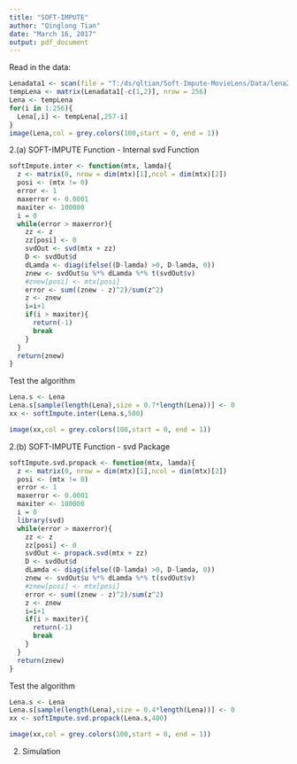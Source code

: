---
title: "SOFT-IMPUTE"
author: "Qinglong Tian"
date: "March 16, 2017"
output: pdf_document
---
Read in the data:
```{r}
Lenadata1 <- scan(file = "T:/ds/qltian/Soft-Impute-MovieLens/Data/lena256")
tempLena <- matrix(Lenadata1[-c(1,2)], nrow = 256)
Lena <- tempLena
for(i in 1:256){
  Lena[,i] <- tempLena[,257-i]
}
image(Lena,col = grey.colors(100,start = 0, end = 1))
```
2.(a) SOFT-IMPUTE Function - Internal svd Function
```{r}
softImpute.inter <- function(mtx, lamda){
  z <- matrix(0, nrow = dim(mtx)[1],ncol = dim(mtx)[2])
  posi <- (mtx != 0)
  error <- 1
  maxerror <- 0.0001
  maxiter <- 100000
  i = 0
  while(error > maxerror){
    zz <- z
    zz[posi] <- 0
    svdOut <- svd(mtx + zz)
    D <- svdOut$d
    dLamda <- diag(ifelse((D-lamda) >0, D-lamda, 0))
    znew <- svdOut$u %*% dLamda %*% t(svdOut$v)
    #znew[posi] <- mtx[posi]
    error <- sum((znew - z)^2)/sum(z^2)
    z <- znew
    i=i+1
    if(i > maxiter){
      return(-1)
      break
    }
  }
  return(znew)
}
```
Test the algorithm
```{r}
Lena.s <- Lena
Lena.s[sample(length(Lena),size = 0.7*length(Lena))] <- 0
xx <- softImpute.inter(Lena.s,500)
```
```{r}
image(xx,col = grey.colors(100,start = 0, end = 1))
```

2.(b) SOFT-IMPUTE Function - svd Package
```{r}
softImpute.svd.propack <- function(mtx, lamda){
  z <- matrix(0, nrow = dim(mtx)[1],ncol = dim(mtx)[2])
  posi <- (mtx != 0)
  error <- 1
  maxerror <- 0.0001
  maxiter <- 100000
  i = 0
  library(svd)
  while(error > maxerror){
    zz <- z
    zz[posi] <- 0
    svdOut <- propack.svd(mtx + zz)
    D <- svdOut$d
    dLamda <- diag(ifelse((D-lamda) >0, D-lamda, 0))
    znew <- svdOut$u %*% dLamda %*% t(svdOut$v)
    #znew[posi] <- mtx[posi]
    error <- sum((znew - z)^2)/sum(z^2)
    z <- znew
    i=i+1
    if(i > maxiter){
      return(-1)
      break
    }
  }
  return(znew)
}
```

Test the algorithm
```{r}
Lena.s <- Lena
Lena.s[sample(length(Lena),size = 0.4*length(Lena))] <- 0
xx <- softImpute.svd.propack(Lena.s,400)
```
```{r}
image(xx,col = grey.colors(100,start = 0, end = 1))
```
2. Simulation
